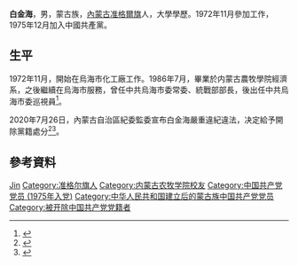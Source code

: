 {{Infobox officeholder
|image         = 
|caption       = 
|office        = {{CPC}}[[中国共产党乌海市委员会|乌海市委员会]]巡视员
|term_start    = 
|term_end      = 
|1blankname    = 市委书记
|1namedata     = [[史万钧|史万钧]]
|predecessor   = 
|successor     = 
|name          = 白金海
|birthname     = 
|birth_date    = {{birth year and age|1952|9}}  
|birth_place   = {{CHN}}[[綏遠省_(中華人民共和國)|綏遠省]][[伊克昭盟|伊克昭盟]][[准格尔旗|准格尔旗]]
|death_date    = 
|death_place   = 
|party         = <del>{{CPC}}</del>（2020年7月26日被开除）
|spouse        = 
|children      = 
|profession    = 
|alma_mater    = [[内蒙古农业大学|内蒙古农牧学院]]
|website       = 
|signature     = 
|footnotes     =
}}
'''白金海'''{{BD|1952年|9月||catIdx=Bai, Jinhai}}，男，蒙古族，[[內蒙古|內蒙古]][[准格爾旗|准格爾旗]]人，大學學歷。1972年11月參加工作，1975年12月加入中國共產黨。

== 生平 ==
1972年11月，開始在烏海市化工廠工作。1986年7月，畢業於内蒙古農牧學院經濟系，之後繼續在烏海市服務，曾任中共烏海市委常委、統戰部部長，後出任中共烏海市委巡視員<ref>{{cite news |url=https://www.thepaper.cn/newsDetail_forward_8447432 |title=多名曾在内蒙古乌海任职厅官严重违反政治纪律和政治规矩被查 |work=[[澎湃新闻|澎湃新闻]] |date=2020-07-27 |accessdate=2020-07-27 |language=zh-hans |archive-date=2020-07-27 |archive-url=https://web.archive.org/web/20200727095950/https://www.thepaper.cn/newsDetail_forward_8447432 |dead-url=no }}</ref>。

2020年7月26日，內蒙古自治區紀委監委宣布白金海嚴重違紀違法，决定給予開除黨籍處分<ref>{{cite news |url=https://www.nmgjjjc.gov.cn/single/2020/07/26/20072610022829438040-18100917155949416609.html |title=乌海市委原巡视员白金海严重违纪违法被开除党籍 |work=内蒙古纪委监委网站 |date=2020-07-26 |accessdate=2020-07-27 |language=zh-hans |archive-date=2020-07-27 |archive-url=https://web.archive.org/web/20200727062016/https://www.nmgjjjc.gov.cn/single/2020/07/26/20072610022829438040-18100917155949416609.html |dead-url=no }}</ref><ref>{{cite news |url=http://www.ccdi.gov.cn/yaowen/202007/t20200726_222666.html |title=内蒙古自治区乌海市委原巡视员白金海被开除党籍 |work=中央纪委国家监委网站 |date=2020-07-26 |accessdate=2020-07-27 |language=zh-hans |archive-date=2020-07-27 |archive-url=https://web.archive.org/web/20200727094918/http://www.ccdi.gov.cn/yaowen/202007/t20200726_222666.html |dead-url=no }}</ref>。

== 參考資料 ==
{{reflist}}

{{中共十九大以来的反腐败工作}}
{{Authority control}}
{{DEFAULTSORT:Bai, Jinhai}}
[[Category:白姓|Jin]]
[[Category:准格尔旗人|Category:准格尔旗人]]
[[Category:内蒙古农牧学院校友|Category:内蒙古农牧学院校友]]
[[Category:中国共产党党员_(1975年入党)|Category:中国共产党党员 (1975年入党)]]
[[Category:中华人民共和国建立后的蒙古族中国共产党党员|Category:中华人民共和国建立后的蒙古族中国共产党党员]]
[[Category:被开除中国共产党党籍者|Category:被开除中国共产党党籍者]]